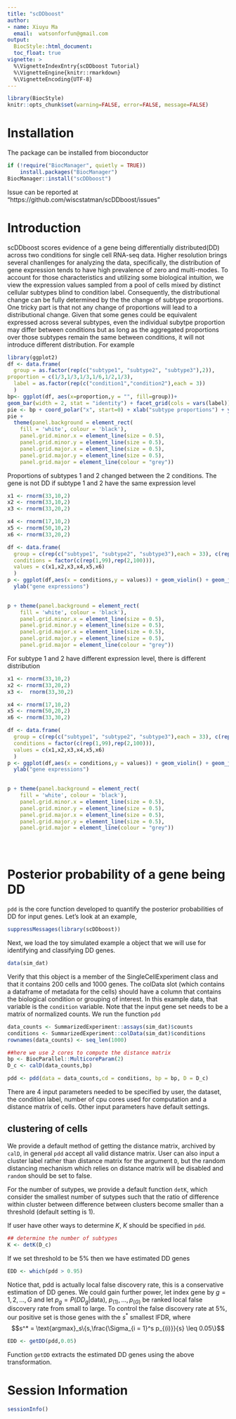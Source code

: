 ```yaml
---
title: "scDDboost"
author: 
- name: Xiuyu Ma
  email:  watsonforfun@gmail.com
output: 
  BiocStyle::html_document:
  toc_float: true
vignette: >
  %\VignetteIndexEntry{scDDboost Tutorial}
  %\VignetteEngine{knitr::rmarkdown}
  %\VignetteEncoding{UTF-8}
---
```


```r
library(BiocStyle)
knitr::opts_chunk$set(warning=FALSE, error=FALSE, message=FALSE)
```

# Installation

The package can be installed from bioconductor
```r
if (!require("BiocManager", quietly = TRUE))
    install.packages("BiocManager")
BiocManager::install("scDDboost")
```
Issue can be reported at "https://github.com/wiscstatman/scDDboost/issues"


# Introduction
scDDboost scores evidence of a gene being differentially distributed(DD) across two conditions for single cell RNA-seq data. Higher resolution brings several chanllenges for analyzing the data, specifically, the distribution of gene expression tends to have high prevalence of zero and multi-modes.
To account for those characteristics and utilizing some biological intuition,
we view the expression values sampled from a pool of cells mixed by distinct cellular subtypes blind to condition label. Consequently, the distributional change can be fully determined by the
the change of subtype proportions. One tricky part is that not any change of proportions will lead to a distributional change. Given that some genes could be equivalent expressed across several subtypes, even the individual subytpe proportion may differ between conditions but as long as the aggregated proportions over those subtypes remain the same between conditions, it will not introduce different distribution.
For example


```r
library(ggplot2)
df <- data.frame(
  group = as.factor(rep(c("subtype1", "subtype2", "subtype3"),2)),
proportion = c(1/3,1/3,1/3,1/6,1/2,1/3),
  label = as.factor(rep(c("condition1","condition2"),each = 3))
  )
bp<- ggplot(df, aes(x=proportion,y = "", fill=group))+
geom_bar(width = 2, stat = "identity") + facet_grid(cols = vars(label)) 
pie <- bp + coord_polar("x", start=0) + xlab("subtype proportions") + ylab("")
pie +
  theme(panel.background = element_rect(
    fill = 'white', colour = 'black'),
    panel.grid.minor.x = element_line(size = 0.5),
    panel.grid.minor.y = element_line(size = 0.5),
    panel.grid.major.x = element_line(size = 0.5),
    panel.grid.major.y = element_line(size = 0.5),
    panel.grid.major = element_line(colour = "grey"))
```

Proportions of subtypes 1 and 2 changed between the 2 conditions. 
The gene is not DD if subtype 1 and 2 have the same expression level

```r
x1 <- rnorm(33,10,2)
x2 <- rnorm(33,10,2)
x3 <- rnorm(33,20,2)

x4 <- rnorm(17,10,2)
x5 <- rnorm(50,10,2)
x6 <- rnorm(33,20,2)

df <- data.frame(
  group = c(rep(c("subtype1", "subtype2", "subtype3"),each = 33), c(rep("subtype1",17),rep("subtype2",50),rep("subtype3",33))),
  conditions = factor(c(rep(1,99),rep(2,100))),
  values = c(x1,x2,x3,x4,x5,x6)
  )
p <- ggplot(df,aes(x = conditions,y = values)) + geom_violin() + geom_jitter(aes(colour = group)) + xlab("conditions") + 
  ylab("gene expressions")
  

p + theme(panel.background = element_rect(
    fill = 'white', colour = 'black'),
    panel.grid.minor.x = element_line(size = 0.5),
    panel.grid.minor.y = element_line(size = 0.5),
    panel.grid.major.x = element_line(size = 0.5),
    panel.grid.major.y = element_line(size = 0.5),
    panel.grid.major = element_line(colour = "grey"))
```

For subtype 1 and 2 have different expression level, there is different distribution
```r
x1 <- rnorm(33,10,2)
x2 <- rnorm(33,20,2)
x3 <-  rnorm(33,30,2)

x4 <- rnorm(17,10,2)
x5 <- rnorm(50,20,2)
x6 <- rnorm(33,30,2)

df <- data.frame(
  group = c(rep(c("subtype1", "subtype2", "subtype3"),each = 33), c(rep("subtype1",17),rep("subtype2",50),rep("subtype3",33))),
  conditions = factor(c(rep(1,99),rep(2,100))),
  values = c(x1,x2,x3,x4,x5,x6)
  )
p <- ggplot(df,aes(x = conditions,y = values)) + geom_violin() + geom_jitter(aes(colour = group)) + xlab("conditions") + 
  ylab("gene expressions")
  

p + theme(panel.background = element_rect(
    fill = 'white', colour = 'black'),
    panel.grid.minor.x = element_line(size = 0.5),
    panel.grid.minor.y = element_line(size = 0.5),
    panel.grid.major.x = element_line(size = 0.5),
    panel.grid.major.y = element_line(size = 0.5),
    panel.grid.major = element_line(colour = "grey"))





```




# Posterior probability of a gene being DD 


`pdd` is the core function developed to quantify the
posterior probabilities of DD for input genes. 
Let's look at an example,

```r
suppressMessages(library(scDDboost))
```
Next, we load the toy simulated example a \textit{SingleCellExperiment} object that we will use for
identifying and classifying DD genes.
```r
data(sim_dat)
```
Verify that this object is a member of the SingleCellExperiment class and that it contains 200
cells and 1000 genes. The colData slot (which contains a dataframe of metadata for the
cells) should have a column that contains the biological condition or grouping of interest. In
this example data, that variable is the `condition` variable. Note that the input gene set needs
to be a matrix of normalized counts.
We run the function `pdd` 
```r
data_counts <- SummarizedExperiment::assays(sim_dat)$counts
conditions <- SummarizedExperiment::colData(sim_dat)$conditions
rownames(data_counts) <- seq_len(1000)

##here we use 2 cores to compute the distance matrix
bp <- BiocParallel::MulticoreParam(2)
D_c <- calD(data_counts,bp)

pdd <- pdd(data = data_counts,cd = conditions, bp = bp, D = D_c)
```
There are 4 input parameters needed to be specified by user, the dataset, the condition label, number of cpu cores used for computation and a distance matrix
of cells. Other input parameters have default settings.

## clustering of cells

We provide a default method of getting the distance matrix, archived by `calD`, in general `pdd` accept all valid distance matrix. User can also input a cluster label rather than distance matrix for the argument `D`, but the random distancing mechanism which relies on distance matrix will be disabled and `random` should be set to false.  

For the number of sutypes, we provide a default function `detK`, which consider the smallest number of sutypes such that the ratio of difference within cluster between difference between clusters become smaller than a threshold (default setting is 1). 

If user have other ways to determine $K$, $K$ should be specified in `pdd`. 
```r
## determine the number of subtypes
K <- detK(D_c)
```


If we set threshold to be 5% then we have estimated DD genes 
```r
EDD <- which(pdd > 0.95)
```

Notice that, pdd is actually local false discovery rate, this is a conservative estimation of DD genes. 
We could gain further power, 
let index gene by $g = 1,2,...,G$ and let $p_g = P(DD_g | \text{data})$, $p_{(1)},...,p_{(G)}$ be ranked local false discovery rate from small to large. 
To control the false discovery rate at 5\%, our positive set is those genes with the $s^*$ smallest lFDR, where
$$s^* = \text{argmax}_s\{s,\frac{\Sigma_{i = 1}^s p_{(i)}}{s} \leq 0.05\}$$
```r
EDD <- getDD(pdd,0.05)
```

Function `getDD` extracts the estimated DD genes using the above transformation. 



# Session Information {-}

```r
sessionInfo()
```





